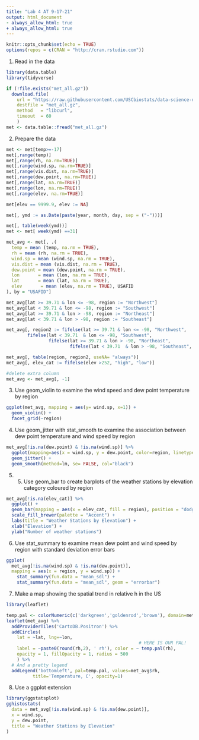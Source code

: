 ```yaml
---
title: "Lab 4 AT 9-17-21"
output: html_document
- always_allow_html: true 
+ always_allow_html: true
---
```


```r
knitr::opts_chunk$set(echo = TRUE)
options(repos = c(CRAN = "http://cran.rstudio.com"))
```

1. Read in the data 
```r
library(data.table)
library(tidyverse)
```


```r
if (!file.exists("met_all.gz"))
  download.file(
    url = "https://raw.githubusercontent.com/USCbiostats/data-science-data/master/02_met/met_all.gz",
    destfile = "met_all.gz",
    method   = "libcurl",
    timeout  = 60
    )
met <- data.table::fread("met_all.gz")
```

2. Prepare the data 

```r
met <- met[temp>=-17]
met[,range(temp)]
met[,range(rh, na.rm=TRUE)]
met[,range(wind.sp, na.rm=TRUE)]
met[,range(vis.dist, na.rm=TRUE)]
met[,range(dew.point, na.rm=TRUE)]
met[,range(lat, na.rm=TRUE)]
met[,range(lon, na.rm=TRUE)]
met[,range(elev, na.rm=TRUE)]

met[elev == 9999.9, elev := NA]

met[, ymd := as.Date(paste(year, month, day, sep = ("-")))]

met[, table(week(ymd))]
met <- met[ week(ymd) ==31]

met_avg <- met[, .(
  temp = mean (temp, na.rm = TRUE),
  rh = mean (rh, na.rm = TRUE),
  wind.sp = mean (wind.sp, na.rm = TRUE),
  vis.dist = mean (vis.dist, na.rm = TRUE),
  dew.point = mean (dew.point, na.rm = TRUE),
  lon       = mean (lon, na.rm = TRUE),     
  lat       = mean (lat, na.rm = TRUE),
  elev       = mean (elev, na.rm = TRUE), USAFID
), by = "USAFID"]

```

```r
met_avg[lat >= 39.71 & lon <= -98, region := "Northwest"]
met_avg[lat < 39.71 & lon <= -98, region := "Southwest"]
met_avg[lat >= 39.71 & lon > -98, region := "Northeast"]
met_avg[lat < 39.71 & lon > -98, region := "Southeast"]

met_avg[, region2 := fifelse(lat >= 39.71 & lon <= -98, "Northwest",
        fifelse(lat < 39.71  & lon <= -98, "Southwest",
                fifelse(lat >= 39.71 & lon > -98, "Northeast",
                        fifelse(lat < 39.71  & lon > -98, "Southeast", NA_character_))))]

met_avg[, table(region, region2, useNA= "always")]
met_avg[, elev_cat := fifelse(elev >252, "high", "low")]

#delete extra column
met_avg <- met_avg[, -1]
```

3. Use geom_violin to examine the wind speed and dew point temperature by region

```r
ggplot(met_avg, mapping = aes(y= wind.sp, x=1)) + 
  geom_violin() + 
  facet_grid(~region)
```
4. Use geom_jitter with stat_smooth to examine the association between dew point temperature and wind speed by region
```r
met_avg[!is.na(dew.point) & !is.na(wind.sp)] %>%
  ggplot(mapping=aes(x = wind.sp, y = dew.point, color=region, linetype= region)) +
  geom_jitter() + 
  geom_smooth(method=lm, se= FALSE, col="black")
```

5. 5. Use geom_bar to create barplots of the weather stations by elevation category coloured by region
```r
met_avg[!is.na(elev_cat)] %>%
  ggplot() +
  geom_bar(mapping = aes(x = elev_cat, fill = region), position = "dodge") + 
  scale_fill_brewer(palette = "Accent") + 
  labs(title = "Weather Stations by Elevation") + 
  xlab("Elevation") + 
  ylab("Number of weather stations")
```


6. Use stat_summary to examine mean dew point and wind speed by region with standard deviation error bars
```r
ggplot(
  met_avg[!is.na(wind.sp) & !is.na(dew.point)], 
  mapping = aes(x = region, y = wind.sp)) + 
    stat_summary(fun.data = "mean_sdl") +
    stat_summary(fun.data = "mean_sdl", geom = "errorbar")
```
7. Make a map showing the spatial trend in relative h in the US

```r
library(leaflet)

temp.pal <- colorNumeric(c('darkgreen','goldenrod','brown'), domain=met_avg$rh)
leaflet(met_avg) %>%
  addProviderTiles('CartoDB.Positron') %>%
  addCircles(
    lat = ~lat, lng=~lon,
                                                  # HERE IS OUR PAL!
    label = ~paste0(round(rh,2), ' rh'), color = ~ temp.pal(rh),
    opacity = 1, fillOpacity = 1, radius = 500
    ) %>%
  # And a pretty legend
  addLegend('bottomleft', pal=temp.pal, values=met_avg$rh,
          title='Temperature, C', opacity=1)
```

8. Use a ggplot extension
```r
library(ggstatsplot)
gghistostats(
  data = met_avg[!is.na(wind.sp) & !is.na(dew.point)],
  x = wind.sp,
  y = dew.point, 
  title = "Weather Stations by Elevation"
)
```

